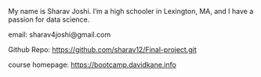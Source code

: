 My name is Sharav Joshi. I'm a high schooler in Lexington, MA, and I have a passion for data science.

email: sharav4joshi\@gmail.com

Github Repo: <https://github.com/sharav12/Final-project.git>

course homepage: <https://bootcamp.davidkane.info>

